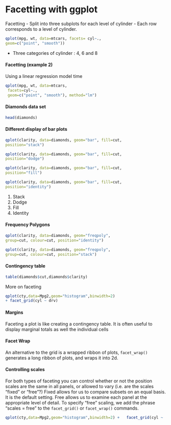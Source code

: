 Facetting with ggplot
===========================================
Facetting
- Split into three subplots for each level of cylinder
- Each row corresponds to a level of cylinder.
```r
qplot(mpg, wt, data=mtcars, facets= cyl~.,
geom=c("point", "smooth"))
```
-  Three categories of cylinder : 4, 6 and 8

#### Facetting (example 2)
Using a linear regression model time
```r
qplot(mpg, wt, data=mtcars,
 facets=cyl~.,
 geom=c("point", "smooth"), method="lm")
```
#### Diamonds data set
```r
head(diamonds)
```

#### Different display of bar plots
```r
qplot(clarity, data=diamonds, geom="bar", fill=cut,
position="stack")
``` 
```r
qplot(clarity, data=diamonds, geom="bar", fill=cut,
position="dodge")
``` 
```r
qplot(clarity, data=diamonds, geom="bar", fill=cut,
position="fill")
``` 
```r
qplot(clarity, data=diamonds, geom="bar", fill=cut,
position="identity")
```

1. Stack
2. Dodge
3. Fill
4. Identity 

#### Frequency Polygons
```r
qplot(clarity, data=diamonds, geom="freqpoly",
group=cut, colour=cut, position="identity")
``` 
```r
qplot(clarity, data=diamonds, geom="freqpoly",
group=cut, colour=cut, position="stack")
```
#### Contingency table

```r
table(diamonds$cut,diamonds$clarity)

``` 



More on faceting
```r
qplot(cty,data=Mpg2,geom="histogram",binwidth=2)
+ facet_grid(cyl ~ drv)
```
#### Margins
Faceting a plot is like creating a contingency table. It is often useful to display marginal totals as well the individual cells

#### Facet Wrap
An alternative to the grid is a wrapped ribbon of plots, `facet_wrap()` generates a long ribbon of plots, and wraps it into 2d.

#### Controlling scales
For both types of faceting you can control whether or not the position scales are the same in all panels, or allowed to vary (i.e. are the scales
“fixed” or “free”?) Fixed allows for us to compare subsets on an equal basis. It is the default setting.
Free allows us to examine each panel at the appropriate level of detail.
To specify “free” scaling, we add the phrase “scales = free” to the
`facet_grid()` or `facet_wrap()` commands.


```r
qplot(cty,data=Mpg2,geom="histogram",binwidth=2) +   facet_grid(cyl ~ .,scales = "free")

``` 

